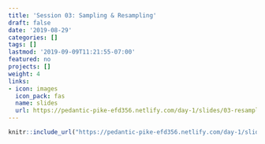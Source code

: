 ```yaml
---
title: 'Session 03: Sampling & Resampling'
draft: false
date: '2019-08-29'
categories: []
tags: []
lastmod: '2019-09-09T11:21:55-07:00'
featured: no
projects: []
weight: 4
links:
- icon: images
  icon_pack: fas
  name: slides
  url: https://pedantic-pike-efd356.netlify.com/day-1/slides/03-resampling#1
---
```


```r
knitr::include_url("https://pedantic-pike-efd356.netlify.com/day-1/slides/03-resampling#1")
```
